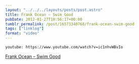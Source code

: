 ```yaml
---
layout: "../../../layouts/posts/post.astro"
title: Frank Ocean – Swim Good
pubDate: 2012-01-27T10:56:17+00:00
tumblr_permalink: /post/16573340768/frank-ocean-swim-good
tags: ["linklog"]
format: "video"
---
```


`youtube: https://www.youtube.com/watch?v=ic1nhvWBvIo`

[Frank Ocean &#8211; Swim Good][1]

[1]: https://www.youtube.com/watch?v=ic1nhvWBvIo
